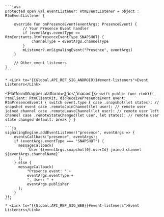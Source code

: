 <PlatformWrapper platform='android'>

    ```java
    protected open val eventListener: RtmEventListener = object : RtmEventListener {

        override fun onPresenceEvent(eventArgs: PresenceEvent) {
            // Your Presence Event handler
            if (eventArgs.eventType == RtmConstants.RtmPresenceEventType.SNAPSHOT) {
                channelType = eventArgs.channelType
            }
            mListener?.onSignalingEvent("Presence", eventArgs)
        }

        // Other event listeners
    }
    ```
    
    * <Link to="{{Global.API_REF_SIG_ANDROID}}#event-listeners">Event Listeners</Link>

</PlatformWrapper>

<PlatformWrapper platform={['ios','macos']}>
    ```swift
    public func rtmKit(_ rtmClient: RtmClientKit, didReceivePresenceEvent event: RtmPresenceEvent) {
        switch event.type {
        case .snapshot(let states):
            // snapshot event
        case .remoteJoinChannel(let user):
            // remote user joined channel
        case .remoteLeaveChannel(let user):
            // remote user left channel
        case .remoteStateChanged(let user, let states):
            // remote user state changed
        default: break
        }
    }
    ```
</PlatformWrapper>

<PlatformWrapper platform = 'web'>

    ```js
    signalingEngine.addEventListener("presence", eventArgs => {
        eventsCallback("presence", eventArgs);
        if (eventArgs.eventType === "SNAPSHOT") {
          messageCallback(
              `User ${eventArgs.snapshot[0].userId} joined channel ${eventArgs.channelName}`
          );
        } else {
          messageCallback(
              "Presence event: " +
              eventArgs.eventType +
              ", User: " +
              eventArgs.publisher
          );
        }
    });
    ```
    * <Link to="{{Global.API_REF_SIG_WEB}}#event-listeners">Event Listeners</Link>
</PlatformWrapper>

